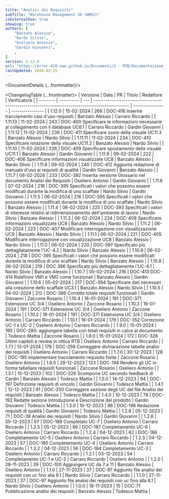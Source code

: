 ```yaml
---
title: "Analisi dei Requisiti"
subTitle: "Warehouse Management 3D (WMS3)"
isExternalUse: true
showLog: true
authors: [
	"Banzato Alessio",
	"Nardo Silvio",
	"Oseliero Antonio",
	"Gardin Giovanni",
	,
]
version: 1.12.0
url: "https://error-418-swe.github.io/Documenti/2 - RTB/Documentazione esterna/Analisi dei Requisiti_v1.12.0.pdf"
lastUpdated: 2024-02-15
---
```



<DocumentDetails {...frontmatter}/>

<ChangelogTable {...frontmatter}>
| Versione | Data       | PR  | Titolo                                                                                          | Redattore        | Verificatore     |
| -------- | ---------- | --- | ----------------------------------------------------------------------------------------------- | ---------------- | ---------------- |
| 1.12.0   | 15-02-2024 | 268 | DOC-416 Inserire tracciamento casi d'uso-requisiti                                              | Banzato Alessio  | Carraro Riccardo |
| 1.11.13  | 11-02-2024 | 243 | DOC-400 Specificare le informazioni necessarie al collegamento con il database UC6.1            | Carraro Riccardo | Gardin Giovanni  |
| 1.11.12  | 11-02-2024 | 236 | DOC-411 Specificare zoom della visuale UC11.3                                                   | Banzato Alessio  | Nardo Silvio     |
| 1.11.11  | 11-02-2024 | 234 | DOC-410 Specificare rotazione della visuale UC11.2                                              | Banzato Alessio  | Nardo Silvio     |
| 1.11.10  | 11-02-2024 | 226 | DOC-409 Specificare spostamento della visuale UC11.1                                            | Banzato Alessio  | Gardin Giovanni  |
| 1.11.9   | 09-02-2024 | 222 | DOC-406 Specificare informazioni visualizzate UC8                                               | Banzato Alessio  | Nardo Silvio     |
| 1.11.8   | 09-02-2024 | 240 | DOC-412 Aggiunta redazione di manuale d'uso ai requisiti di qualità                             | Gardin Giovanni  | Banzato Alessio  |
| 1.11.7   | 08-02-2024 | 233 | DOC-392 Inserita versione Glossario nel documento Analisi dei Requisiti                         | Oseliero Antonio | Gardin Giovanni  |
| 1.11.6   | 07-02-2024 | 218 | DOC-395 Specificati i valori che possono essere modificati durante la modifica di uno scaffale  | Nardo Silvio     | Gardin Giovanni  |
| 1.11.5   | 06-02-2024 | 218 | DOC-395 Specificati i valori che possono essere modificati durante la modifica di uno scaffale  | Nardo Silvio     | Banzato Alessio  |
| 1.11.4   | 06-02-2024 | 225 | DOC-393 Specificati i valori di interesse relativi al ridimensionamento dell'ambiente di lavoro | Nardo Silvio     | Banzato Alessio  |
| 1.11.3   | 06-02-2024 | 224 | DOC-408 Specificare informazioni visualizzate UC9                                               | Banzato Alessio  | Nardo Silvio     |
| 1.11.2   | 06-02-2024 | 223 | DOC-407 Modificare interrogazione con visualizzazione UC9                                       | Banzato Alessio  | Nardo Silvio     |
| 1.11.1   | 06-02-2024 | 221 | DOC-405 Modificare interrogazione con visualizzazione UC8                                       | Banzato Alessio  | Nardo Silvio     |
| 1.11.0   | 06-02-2024 | 220 | DOC-397 Specificato più dettagliatamente l'UC-4.2                                               | Nardo Silvio     | Banzato Alessio  |
| 1.10.9   | 06-02-2024 | 218 | DOC-395 Specificati i valori che possono essere modificati durante la modifica di uno scaffale  | Nardo Silvio     | Banzato Alessio  |
| 1.10.8   | 06-02-2024 | 219 | DOC 396 Specificato più dettagliatamente l'UC-4.1                                               | Nardo Silvio     | Banzato Alessio  |
| 1.10.7   | 05-02-2024 | 216 | DOC-413 DOC-414 Ridefinire VM1 e VM2 come funzionali                                            | Banzato Alessio  | Gardin Giovanni  |
| 1.10.6   | 05-02-2024 | 217 | DOC-394 Specificare dati necessari alla creazione dello scaffale UC3.1                          | Banzato Alessio  | Nardo Silvio     |
| 1.10.5   | 04-02-2024 | 212 | DOC-386 Corretto totale requisiti funzionali                                                    | Gardin Giovanni  | Zaccone Rosario  |
| 1.10.4   | 16-01-2024 | 191 | DOC-371 Estensione UC 3/4                                                                       | Oseliero Antonio | Zaccone Rosario  |
| 1.10.3   | 16-01-2024 | 191 | DOC-371 Estensione UC 3/4                                                                       | Oseliero Antonio | Zaccone Rosario  |
| 1.10.2   | 16-01-2024 | 191 | DOC-371 Estensione UC 3/4                                                                       | Oseliero Antonio | Carraro Riccardo |
| 1.10.1   | 16-01-2024 | 179 | DOC-352 Correzione UC-1 e UC-2                                                                  | Oseliero Antonio | Carraro Riccardo |
| 1.9.0    | 15-01-2024 | 195 | DOC-280: aggiungere tabella con totali requisiti in calce al documento                          | Todesco Mattia   | Zaccone Rosario  |
| 1.8.0    | 15-01-2024 | 172 | DOC-326 Ultimi capitoli e review in ottica RTB                                                  | Oseliero Antonio | Carraro Riccardo |
| 1.7.1    | 13-01-2024 | 178 | DOC-258 Correggere dichiarazione tabelle analisi dei requisiti                                  | Oseliero Antonio | Carraro Riccardo |
| 1.7.0    | 30-12-2023 | 128 | DOC-195 Implementare tracciamento requisito fonte                                               | Zaccone Rosario  | Oseliero Antonio |
| 1.6.0    | 28-12-2023 | 123 | DOC-194 Rendere gli UC in forma tabellare requisiti funzionali                                  | Zaccone Rosario  | Oseliero Antonio |
| 1.5.1    | 15-12-2023 | 102 | DOC-226 Scomporre UC secondo feedback di Cardin                                                 | Banzato Alessio  | Todesco Mattia   |
| 1.5.0    | 14-12-2023 | 94  | DOC-197 Definzione requisiti di vincolo                                                         | Gardin Giovanni  | Todesco Mattia   |
| 1.4.1    | 12-12-2023 | 91  | DOC-250 Correggere sezione degli UC del file Analisi dei requisiti                              | Banzato Alessio  | Todesco Mattia   |
| 1.4.0    | 10-12-2023 | 78  | DOC-192 Redatte sezione Introduzione e Descrizione del prodotto                                 | Gardin Giovanni  | Todesco Mattia   |
| 1.3.0    | 10-12-2023 | 88  | DOC-196 Redazione requisiti di qualità                                                          | Gardin Giovanni  | Todesco Mattia   |
| 1.2.6    | 05-12-2023 | 71  | DOC-38 Analisi dei requisiti                                                                    | Nardo Silvio     | Gardin Giovanni  |
| 1.2.6    | 05-12-2023 | 67  | DOC-188 Completato UC-7                                                                         | Oseliero Antonio | Carraro Riccardo |
| 1.2.5    | 05-12-2023 | 66  | DOC-187 Completamento UC-6                                                                      | Oseliero Antonio | Carraro Riccardo |
| 1.2.4    | 04-12-2023 | 62  | DOC-186 Completamento UC-5                                                                      | Oseliero Antonio | Carraro Riccardo |
| 1.2.3    | 04-12-2023 | 57  | DOC-185 Completamento UC-4                                                                      | Oseliero Antonio | Carraro Riccardo |
| 1.2.2    | 04-12-2023 | 56  | DOC-184 Completamento UC-3                                                                      | Oseliero Antonio | Carraro Riccardo |
| 1.2.1    | 03-12-2023 | 54  | Completamento UC-1 e UC-2                                                                       | Carraro Riccardo | Oseliero Antonio |
| 1.2.0    | 28-11-2023 | 39  | DOC-100 Aggiungere UC da 7 a 11                                                                 | Banzato Alessio  | Oseliero Antonio |
| 1.1.0    | 27-11-2023 | 37  | DOC-97 Aggiunto file analisi dei requisiti con uc fino alla 6.1                                 | Nardo Silvio     | Carraro Riccardo |
| 1.1.0    | 27-11-2023 | 37  | DOC-97 Aggiunto file analisi dei requisiti con uc fino alla 6.1                                 | Nardo Silvio     | Oseliero Antonio |
| 1.0.0    | 18-11-2023 | 15  | DOC-71 Pubblicazione analisi dei requisiti                                                      | Banzato Alessio  | Todesco Mattia   |
</ChangelogTable>

